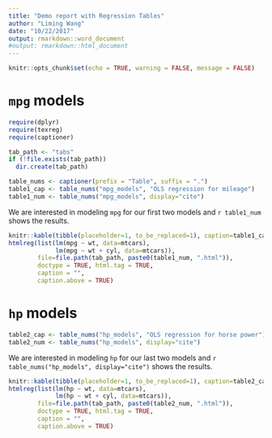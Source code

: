 ```yaml
---
title: "Demo report with Regression Tables"
author: "Liming Wang"
date: "10/22/2017"
output: rmarkdown::word_document
#output: rmarkdown::html_document
---
```


```r
knitr::opts_chunk$set(echo = TRUE, warning = FALSE, message = FALSE)
```

# `mpg` models

```r
require(dplyr)
require(texreg)
require(captioner)

tab_path <- "tabs"
if (!file.exists(tab_path))
  dir.create(tab_path)

table_nums <- captioner(prefix = "Table", suffix = ".")
table1_cap <- table_nums("mpg_models", "OLS regression for mileage")
table1_num <- table_nums("mpg_models", display="cite")
```

We are interested in modeling `mpg` for our first two models and `r table1_num` shows the results.

```r
knitr::kable(tibble(placeholder=1, to_be_replaced=1), caption=table1_cap)
htmlreg(list(lm(mpg ~ wt, data=mtcars), 
             lm(mpg ~ wt + cyl, data=mtcars)), 
        file=file.path(tab_path, paste0(table1_num, ".html")),
        doctype = TRUE, html.tag = TRUE, 
        caption = "", 
        caption.above = TRUE)
```

# `hp` models

```r
table2_cap <- table_nums("hp_models", "OLS regression for horse power")
table2_num <- table_nums("hp_models", display="cite")
```

We are interested in modeling `hp` for our last two models and `r table_nums("hp_models", display="cite")` shows the results.

```r
knitr::kable(tibble(placeholder=1, to_be_replaced=1), caption=table2_cap)
htmlreg(list(lm(hp ~ wt, data=mtcars), 
             lm(hp ~ wt + cyl, data=mtcars)), 
        file=file.path(tab_path, paste0(table2_num, ".html")),
        doctype = TRUE, html.tag = TRUE, 
        caption = "", 
        caption.above = TRUE)
```

